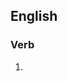 ==English==

===Verb===
{{head|en|present participle}}

# {{present participle of|diarize|lang=en|nocat=1}}